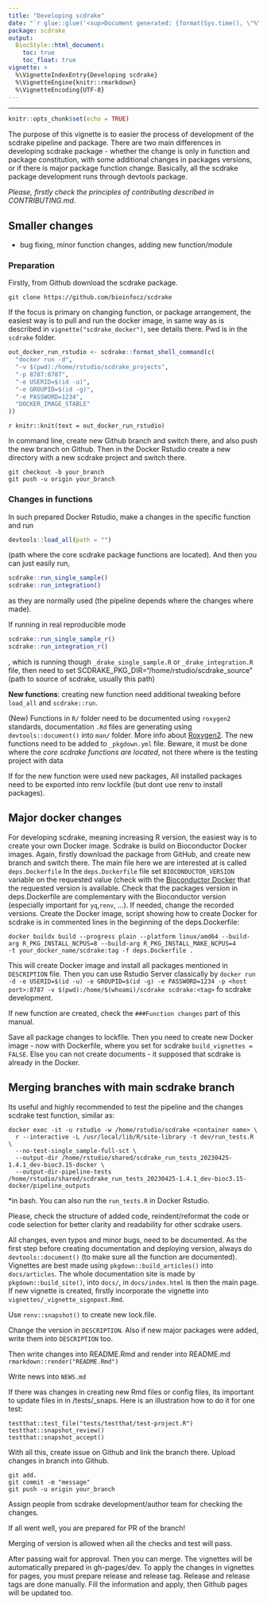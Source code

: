 ```yaml
---
title: "Developing scdrake"
date: "`r glue::glue('<sup>Document generated: {format(Sys.time(), \"%Y-%m-%d %H:%M:%S %Z%z</sup>\")}')`"
package: scdrake
output:
  BiocStyle::html_document:
    toc: true
    toc_float: true
vignette: >
  %\VignetteIndexEntry{Developing scdrake}
  %\VignetteEngine{knitr::rmarkdown}
  %\VignetteEncoding{UTF-8}  
---
```


***

```r
knitr::opts_chunk$set(echo = TRUE)
```

The purpose of this vignette is to easier the process of development of the scdrake pipeline and package. There are two main differences in developing scdrake package - whether the change is only in function and package constitution, with some additional changes in packages versions, or if there is major package function change. Basically, all the scdrake package development runs through devtools package. 

*Please, firstly check the principles of contributing described in CONTRIBUTING.md*. 

## Smaller changes
- bug fixing, minor function changes, adding new function/module

### Preparation

Firstly, from Github download the scdrake package. 
```
git clone https://github.com/bioinfocz/scdrake
```
If the focus is primary on changing function, or package arrangement, the easiest way is to pull and run the docker image, in same way as is described in `vignette("scdrake_docker")`, see details there. Pwd is in the `scdrake` folder.

```r
out_docker_run_rstudio <- scdrake::format_shell_command(c(
  "docker run -d",
  "-v $(pwd):/home/rstudio/scdrake_projects",
  "-p 8787:8787",
  "-e USERID=$(id -u)",
  "-e GROUPID=$(id -g)",
  "-e PASSWORD=1234",
  "DOCKER_IMAGE_STABLE"
))
```

`r knitr::knit(text = out_docker_run_rstudio)`

In command line, create new Github branch and switch there, and also push the new branch on Github. Then in the Docker Rstudio create a new directory with a new scdrake project and switch there.  
```
git checkout -b your_branch
git push -u origin your_branch
```

### Changes in functions

In such prepared Docker Rstudio, make a changes in the specific function and run 

```r
devtools::load_all(path = "")
```

(path where the core scdrake package functions are located). And then you can just easily run,

```r
scdrake::run_single_sample() 
scdrake::run_integration()
```

as they are normally used (the pipeline depends where the changes where made). 
 
If running in real reproducible mode 
 
```r
scdrake::run_single_sample_r() 
scdrake::run_integration_r()
```
 
, which is running though `_drake_single_sample.R` or `_drake_integration.R` file, then need to set SCDRAKE_PKG_DIR="/home/rstudio/scdrake_source" (path to source of scdrake, usually this path)

**New functions**: creating new function need additional tweaking before `load_all` and `scdrake::run`.

(New) Functions in `R/` folder need to be documented using `roxygen2` standards, documentation `.Rd` files are generating using `devtools::document()` into `man/` folder. More info about [Roxygen2](https://r-pkgs.org/man.html). The new functions need to be added to `_pkgdown.yml` file. Beware, it must be done where the *core scdrake functions are located*, not there where is the testing project with data 

If for the new function were used new packages, All installed packages need to be exported into renv lockfile (but dont use renv to install packages).

## Major docker changes

For developing scdrake, meaning increasing R version, the easiest way is to create your own Docker image. Scdrake is build on Bioconductor Docker images. Again, firstly download the package from GitHub, and create new branch and switch there. The main file here we are interested at is called `deps.Dockerfile` In the `deps.Dockerfile` file set `BIOCONDUCTOR_VERSION` variable on the requested value (check with the [Bioconductor Docker](https://hub.docker.com/r/bioconductor/bioconductor_docker/tags) that the requested version is available. Check that the packages version in deps.Dockerfile are complementary with the Bioconductor version (especially important for `yq`,`renv`, ...). If needed, change the recorded versions. Create the Docker image, script showing how to create Docker for scdrake is in commented lines in the beginning of the deps.Dockerfile:

```
docker buildx build --progress plain --platform linux/amd64 --build-arg R_PKG_INSTALL_NCPUS=8 --build-arg R_PKG_INSTALL_MAKE_NCPUS=4 
-t your_docker_name/scdrake:tag -f deps.Dockerfile .
```
This will create Docker image and install all packages mentioned in `DESCRIPTION` file. 
Then you can use Rstudio Server classically by `docker run -d -e USERID=$(id -u) -e GROUPID=$(id -g) -e PASSWORD=1234 -p <host port>:8787 -v $(pwd):/home/$(whoami)/scdrake scdrake:<tag>` fo scdrake development. 

If new function are created, check the `###Function changes` part of this manual. 

Save all package changes to lockfile. Then you need to create new Docker image - now with Dockerfile, where you set for scdrake `build_vignettes = FALSE`. Else you can not create documents - it supposed that scdrake is already in the Docker. 

## Merging branches with main scdrake branch

Its useful and highly recommended to test the pipeline and the changes scdrake test function, similar as:

``` 
docker exec -it -u rstudio -w /home/rstudio/scdrake <container name> \
  r --interactive -L /usr/local/lib/R/site-library -t dev/run_tests.R \
  --no-test-single_sample-full-sct \
  --output-dir /home/rstudio/shared/scdrake_run_tests_20230425-1.4.1_dev-bioc3.15-docker \
  --output-dir-pipeline-tests /home/rstudio/shared/scdrake_run_tests_20230425-1.4.1_dev-bioc3.15-docker/pipeline_outputs
```
*in bash. 
You can also run the `run_tests.R` in Docker Rstudio. 

Please, check the structure of added code, reindent/reformat the code or code selection for better clarity and readability for other scdrake users. 

All changes, even typos and minor bugs, need to be documented. As the first step before creating documentation and deploying version, always do `devtools::document()` (to make sure all the function are documented). Vignettes are best made using `pkgdown::build_articles()` into `docs/articles`. The whole documentation site is made by `pkgdown::build_site()`, into `docs/`, in `docs/index.html` is then the main page. If new vignette is created, firstly incorporate the vignette into `vignettes/_vignette_signpost.Rmd`. 

Use `renv::snapshot()` to create new lock.file. 

Change the version in `DESCRIPTION`. Also if new major packages were added, write them into `DESCRIPTION` too. 

Then write changes into README.Rmd and render into README.md `rmarkdown::render("README.Rmd")`

Write news into `NEWS.md`

If there was changes in creating new Rmd files or config files, its important to update files in in /tests/_snaps. Here is an illustration how to do it for one test:

```
testthat::test_file("tests/testthat/test-project.R")
testthat::snapshot_review()
testthat::snapshot_accept()
```


With all this, create issue on Github and link the branch there. Upload changes in branch into Github. 

```
git add.
git commit -m "message"
git push -u origin your_branch
```

Assign people from scdrake development/author team for checking the changes. 

If all went well, you are prepared for PR of the branch!

Merging of version is allowed when all the checks and test will pass. 

After passing wait for approval. Then you can merge. The vignettes will be automatically prepared in gh-pages/dev. To apply the changes in vignettes for pages, you must prepare release and release tag. Release and release tags are done manually. Fill the information and apply, then Github pages will be updated too. 
